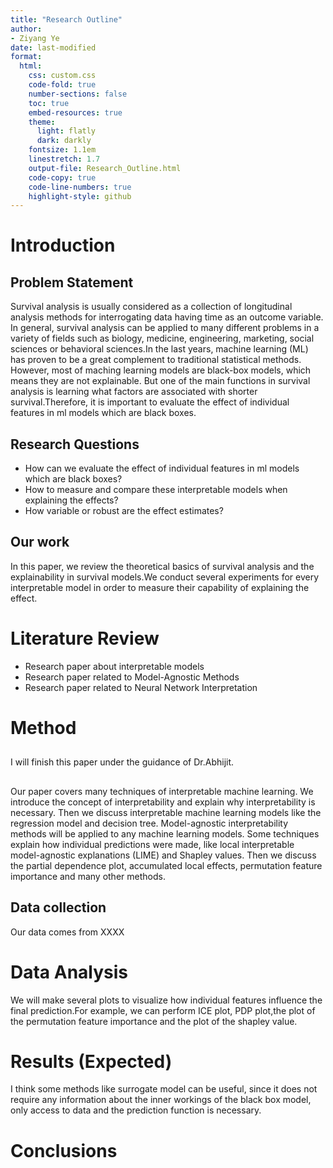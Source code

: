 ```yaml
---
title: "Research Outline"
author:
- Ziyang Ye
date: last-modified
format:
  html:
    css: custom.css 
    code-fold: true
    number-sections: false
    toc: true
    embed-resources: true
    theme:
      light: flatly
      dark: darkly
    fontsize: 1.1em
    linestretch: 1.7
    output-file: Research_Outline.html
    code-copy: true
    code-line-numbers: true
    highlight-style: github
---
```




# Introduction 

## Problem Statement 

Survival analysis is usually considered as a collection of longitudinal analysis
methods for interrogating data having time as an outcome variable. In general,
survival analysis can be applied to many different problems in a variety of
fields such as biology, medicine, engineering, marketing, social sciences or
behavioral sciences.In the last years, machine learning (ML) has proven to be a
great complement to traditional statistical methods. However, most of maching
learning models are black-box models, which means they are not explainable. But
one of the main functions in survival analysis is learning what factors are
associated with shorter survival.Therefore, it is important to evaluate the
effect of individual features in ml models which are black boxes. 

## Research Questions 

-  How can we evaluate the effect of individual features in ml models which are black boxes?
-  How to measure and compare these interpretable models when explaining the effects?
-  How variable or robust are the effect estimates?


## Our work 
In this paper, we review the theoretical basics of survival analysis and the
explainability in survival models.We conduct several experiments for every
interpretable model in order to measure their capability of explaining the
effect.

# Literature Review 

-  Research paper about interpretable models
-  Research paper related to Model-Agnostic Methods
-  Research paper related to Neural Network Interpretation


# Method 

##  

I will finish this paper under the guidance of Dr.Abhijit.

##  

Our paper covers many techniques of interpretable machine learning. We introduce
the concept of interpretability and explain why interpretability is necessary.
Then we discuss interpretable machine learning models like the regression model
and decision tree.  Model-agnostic interpretability methods will be applied to
any machine learning models. Some techniques explain how individual predictions
were made, like local interpretable model-agnostic explanations (LIME) and
Shapley values. Then we discuss the partial dependence plot, accumulated local
effects, permutation feature importance and many other methods.

## Data collection 

Our data comes from XXXX

# Data Analysis 

We will make several plots to visualize how individual features influence the final prediction.For example, we can perform ICE plot, PDP plot,the plot of the permutation feature importance and the plot of the shapley value.

# Results  (Expected)

I think some methods like surrogate model can be useful, since it does not require any information about the inner workings of the black box model, only access to data and the prediction function is necessary.

# Conclusions 

